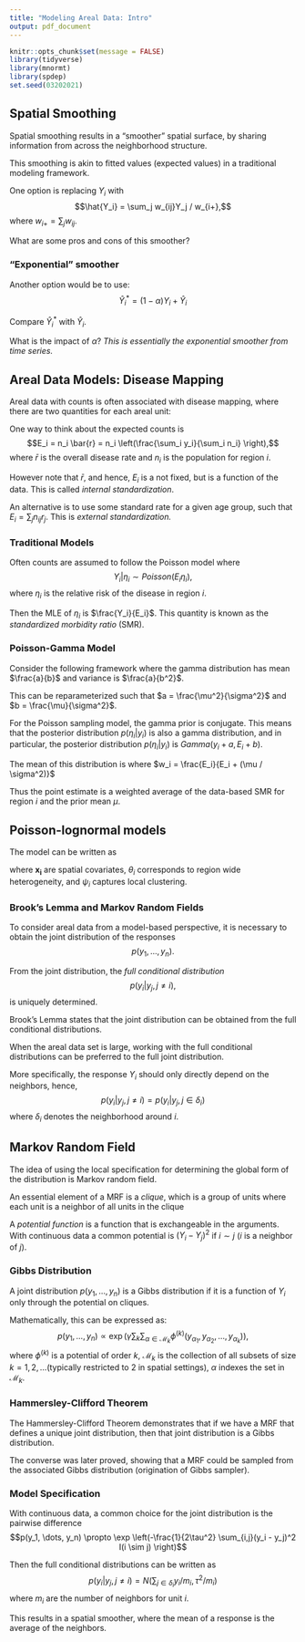 ```yaml
---
title: "Modeling Areal Data: Intro"
output: pdf_document
---
```


```r
knitr::opts_chunk$set(message = FALSE)
library(tidyverse)
library(mnormt)
library(spdep)
set.seed(03202021)
```

## Spatial Smoothing

Spatial smoothing results in a "smoother" spatial surface, by sharing information from across the neighborhood structure.

\vfill

This smoothing is akin to fitted values (expected values) in a traditional modeling framework.

\vfill

One option is replacing $Y_i$ with
$$\hat{Y_i} = \sum_j w_{ij}Y_j / w_{i+},$$
where $w_{i+} = \sum_j w_{ij}$.

\vfill

What are some pros and cons of this smoother?

\vfill

### "Exponential" smoother

Another option would be to use:
$$\hat{Y}_i^* = (1 - \alpha) Y_i + \hat{Y}_i$$

\vfill

Compare $\hat{Y}_i^*$ with $\hat{Y}_i$.

\vfill

What is the impact of $\alpha?$ _This is essentially the exponential smoother from time series._

\newpage

## Areal Data Models: Disease Mapping

Areal data with counts is often associated with disease mapping, where there are two quantities for each areal unit:
\begin{eqnarray*}
Y_i &=& \text{ observed number of cases of disease in county i }\\
E_i &=& \text{ expected number of cases of disease in county i}
\end{eqnarray*}

\vfill
One way to think about the expected counts is
$$E_i = n_i \bar{r} = n_i \left(\frac{\sum_i y_i}{\sum_i n_i}  \right),$$
where $\bar{r}$ is the overall disease rate and $n_i$ is the population for region $i$.

\vfill
However note that $\bar{r},$  and hence, $E_i$ is a not fixed, but is a function of the data. This is called *internal standardization*.

\vfill

An alternative is to use some standard rate for a given age group, such that $E_i = \sum_j n_{ij} r_j.$ This is *external standardization.*

\vfill

### Traditional Models

Often counts are assumed to follow the Poisson model where
$$Y_i|\eta_i \sim Poisson(E_i \eta_i),$$
where $\eta_i$ is the relative risk of the disease in region $i$.

\vfill

Then the MLE of $\eta_i$ is $\frac{Y_i}{E_i}$. This quantity is known as the *standardized morbidity ratio* (SMR).

\newpage

### Poisson-Gamma Model

Consider the following framework
\begin{eqnarray*}
Y_i | \eta_i &\sim& Po(E_i \eta_i), \text{ i = 1, \dots, I}\\
\eta_i &\sim& Gamma(a,b),
\end{eqnarray*}
where the gamma distribution has mean $\frac{a}{b}$ and variance is $\frac{a}{b^2}$.

\vfill

This can be reparameterized such that $a = \frac{\mu^2}{\sigma^2}$ and $b = \frac{\mu}{\sigma^2}$.


\vfill

For the Poisson sampling model, the gamma prior is conjugate. This means that the posterior distribution $p(\eta_i | y_i)$ is also a gamma distribution, and in particular, the posterior distribution $p(\eta_i|y_i)$ is $Gamma(y_i + a, E_i + b)$.

\vfill

The mean of this distribution is
\begin{eqnarray*}
E(\eta_i | \boldsymbol{y}) = E(\eta_i| y_i) &=& \frac{y_i + a}{E_i + b} = \frac{y_i + \frac{\mu^2}{\sigma^2}}{E_i + \frac{\mu}{\sigma^2}}\\
&=& \frac{E_i (\frac{y_i}{E_i})}{E_i + \frac{\mu}{\sigma^2}} + \frac{(\frac{\mu}{\sigma^2})\mu}{E_i + \frac{\mu}{\sigma2}}\\
&=& w_i SMR_i + (1 - w_i) \mu,
\end{eqnarray*}
where $w_i = \frac{E_i}{E_i + (\mu / \sigma^2)}$

\vfill

Thus the point estimate is a weighted average of the data-based SMR for region $i$ and the prior mean $\mu$.

\newpage

## Poisson-lognormal models


The model can be written as 
\begin{eqnarray*}
Y_i | \psi_i &\sim& Poisson(E_i \exp(\psi_i))\\
\psi_i &=& \boldsymbol{x_i^T}\boldsymbol{\beta} + \theta_i + \phi_i
\end{eqnarray*}

where $\boldsymbol{x_i}$ are spatial covariates, $\theta_i$ corresponds to region wide heterogeneity, and $\psi_i$ captures local clustering.


### Brook's Lemma and Markov Random Fields

To consider areal data from a model-based perspective, it is necessary to obtain the joint distribution of the responses 
$$p(y_1, \dots, y_n).$$

\vfill

From the joint distribution, the *full conditional distribution*
$$p(y_i|y_j, j \neq i),$$
is uniquely determined.

\vfill

Brook's Lemma states that the joint distribution can be obtained from the full conditional distributions.

\vfill

When the areal data set is large, working with the full conditional distributions can be preferred to the full joint distribution.

\vfill
More specifically, the response $Y_i$ should only directly depend on the neighbors, hence,
$$p(y_i|y_j, j \neq i) = p(y_i|y_j, j \in \delta_i)$$
where $\delta_i$ denotes the neighborhood around $i$.

\newpage


## Markov Random Field 

The idea of using the local specification for determining the global form of the distribution is Markov random field.

\vfill

An essential element of a MRF is a *clique*, which is a group of units where each unit is a neighbor of all units in the clique

\vfill

A *potential function* is a function that is exchangeable in the arguments. With continuous data a common potential is $(Y_i - Y_j)^2$ if $i \sim j$ ($i$ is a neighbor of $j$).

\vfill

### Gibbs Distribution

A joint distribution $p(y_1, \dots, y_n)$ is a Gibbs distribution if it is a function of $Y_i$ only through the potential on cliques.

\vfill

Mathematically, this can be expressed as:
$$p(y_1, \dots, y_n) \propto \exp \left(\gamma \sum_k \sum_{\alpha \in \mathcal{M}_k} \phi^{(k)}(y_{\alpha_1},y_{\alpha_2}, \dots, y_{\alpha_k} ) \right),$$
where $\phi^{(k)}$ is a potential of order $k$, $\mathcal{M}_k$ is the collection of all subsets of size $k = {1, 2, ...}$(typically restricted to 2 in spatial settings), $\alpha$ indexes the set in $\mathcal{M}_k$.

\vfill

\newpage

### Hammersley-Clifford Theorem

The Hammersley-Clifford Theorem demonstrates that if we have a MRF that defines a unique joint distribution, then that joint distribution is a Gibbs distribution.

\vfill

The converse was later proved, showing that a MRF could be sampled from the associated Gibbs distribution (origination of Gibbs sampler).

\vfill

### Model Specification

With continuous data, a common choice for the joint distribution is the pairwise difference
$$p(y_1, \dots, y_n) \propto \exp \left(-\frac{1}{2\tau^2} \sum_{i,j}(y_i - y_j)^2 I(i \sim j) \right)$$
\vfill

Then the full conditional distributions can be written as
$$p(y_i|y_j, j \neq i) = N \left(\sum_{j \in \delta_i} y_i / m_i, \tau^2 / m_i \right)$$
where $m_i$ are the number of neighbors for unit $i$.

\vfill
This results in a spatial smoother, where the mean of a response is the average of the neighbors.

